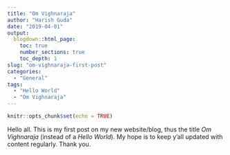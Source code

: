 ```yaml
---
title: "Om Vighnaraja"
author: "Harish Guda"
date: "2019-04-01"
output:
  blogdown::html_page:
    toc: true
    number_sections: true
    toc_depth: 1
slug: "om-vighnaraja-first-post"
categories: 
  - "General"
tags: 
  - "Hello World"
  - "Om Vighnaraja"
---
```


```r
knitr::opts_chunk$set(echo = TRUE)
```

Hello all. This is my first post on my new website/blog, thus the title *Om Vighnaraja* (instead of a *Hello World*). My hope is to keep y'all updated with content regularly. Thank you. 
